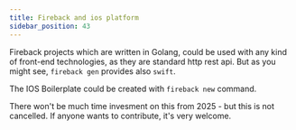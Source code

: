 ```yaml
---
title: Fireback and ios platform
sidebar_position: 43
---
```


Fireback projects which are written in Golang, could be used with any kind
of front-end technologies, as they are standard http rest api.
But as you might see, `fireback gen` provides also `swift`.

The IOS Boilerplate could be created with `fireback new` command.

There won't be much time invesment on this from 2025 - but this is not cancelled.
If anyone wants to contribute, it's very welcome.